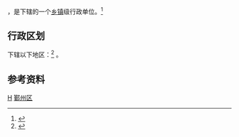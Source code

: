 {{中国乡级行政区|33/02/12/109/000}}
'''{{PRC admin/data/{{PRC admin/fillcode|33/02/12/109/000}}|PRC admin/name}}'''，是{{PRC admin/fullname|{{PRC admin/parent|33/02/12/109/000}}}}下辖的一个[[乡镇|乡镇]]级行政单位。<ref>{{PRC admin/ref sgc|{{PRC admin/parent|{{{1|}}}}}}}</ref>

== 行政区划 ==
{{PRC admin/data/{{PRC admin/fillcode|33/02/12/109/000}}|PRC admin/name}}下辖以下地区：<ref>{{PRC admin/ref sgc|{{{1|}}}}}</ref>
{{PRC admin/children|33/02/12/109/000}}。

== 参考资料 ==
{{reflist}}

{{鄞州区行政区划}}
[[Category:鄞州区行政区划|H]]
[[Category:宁波市乡镇|鄞州区]]